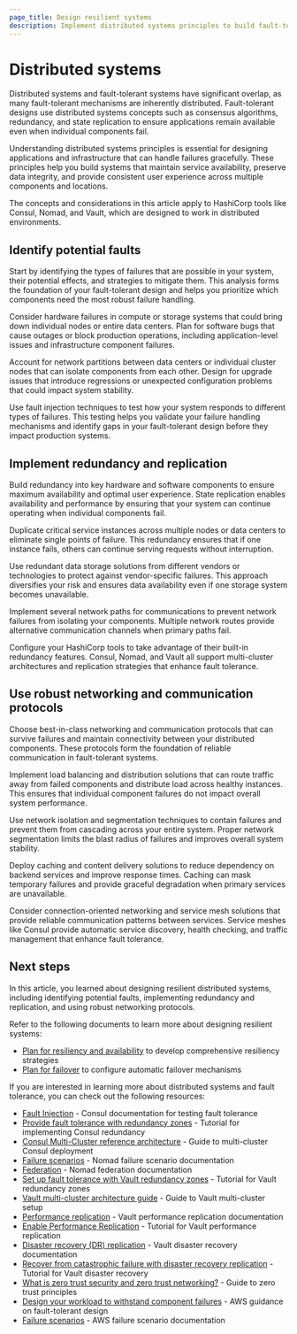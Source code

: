 ```yaml
---
page_title: Design resilient systems
description: Implement distributed systems principles to build fault-tolerant applications and infrastructure that can withstand component failures and maintain availability.
---
```


# Distributed systems

Distributed systems and fault-tolerant systems have significant overlap, as many fault-tolerant mechanisms are inherently distributed. Fault-tolerant designs use distributed systems concepts such as consensus algorithms, redundancy, and state replication to ensure applications remain available even when individual components fail.

Understanding distributed systems principles is essential for designing applications and infrastructure that can handle failures gracefully. These principles help you build systems that maintain service availability, preserve data integrity, and provide consistent user experience across multiple components and locations.

The concepts and considerations in this article apply to HashiCorp tools like Consul, Nomad, and Vault, which are designed to work in distributed environments.

## Identify potential faults

Start by identifying the types of failures that are possible in your system, their potential effects, and strategies to mitigate them. This analysis forms the foundation of your fault-tolerant design and helps you prioritize which components need the most robust failure handling.

Consider hardware failures in compute or storage systems that could bring down individual nodes or entire data centers. Plan for software bugs that cause outages or block production operations, including application-level issues and infrastructure component failures.

Account for network partitions between data centers or individual cluster nodes that can isolate components from each other. Design for upgrade issues that introduce regressions or unexpected configuration problems that could impact system stability.

Use fault injection techniques to test how your system responds to different types of failures. This testing helps you validate your failure handling mechanisms and identify gaps in your fault-tolerant design before they impact production systems.

## Implement redundancy and replication

Build redundancy into key hardware and software components to ensure maximum availability and optimal user experience. State replication enables availability and performance by ensuring that your system can continue operating when individual components fail.

Duplicate critical service instances across multiple nodes or data centers to eliminate single points of failure. This redundancy ensures that if one instance fails, others can continue serving requests without interruption.

Use redundant data storage solutions from different vendors or technologies to protect against vendor-specific failures. This approach diversifies your risk and ensures data availability even if one storage system becomes unavailable.

Implement several network paths for communications to prevent network failures from isolating your components. Multiple network routes provide alternative communication channels when primary paths fail.

Configure your HashiCorp tools to take advantage of their built-in redundancy features. Consul, Nomad, and Vault all support multi-cluster architectures and replication strategies that enhance fault tolerance.

## Use robust networking and communication protocols

Choose best-in-class networking and communication protocols that can survive failures and maintain connectivity between your distributed components. These protocols form the foundation of reliable communication in fault-tolerant systems.

Implement load balancing and distribution solutions that can route traffic away from failed components and distribute load across healthy instances. This ensures that individual component failures do not impact overall system performance.

Use network isolation and segmentation techniques to contain failures and prevent them from cascading across your entire system. Proper network segmentation limits the blast radius of failures and improves overall system stability.

Deploy caching and content delivery solutions to reduce dependency on backend services and improve response times. Caching can mask temporary failures and provide graceful degradation when primary services are unavailable.

Consider connection-oriented networking and service mesh solutions that provide reliable communication patterns between services. Service meshes like Consul provide automatic service discovery, health checking, and traffic management that enhance fault tolerance.

## Next steps

In this article, you learned about designing resilient distributed systems, including identifying potential faults, implementing redundancy and replication, and using robust networking protocols.

Refer to the following documents to learn more about designing resilient systems:

- [Plan for resiliency and availability](/well-architected-framework/design-resilient-systems/plan-for-resilience) to develop comprehensive resiliency strategies
- [Plan for failover](/well-architected-framework/design-resilient-systems/failover) to configure automatic failover mechanisms

If you are interested in learning more about distributed systems and fault tolerance, you can check out the following resources:

- [Fault Injection](/consul/docs/troubleshoot/fault-injection) - Consul documentation for testing fault tolerance
- [Provide fault tolerance with redundancy zones](/consul/tutorials/operate-consul/redundancy-zones) - Tutorial for implementing Consul redundancy
- [Consul Multi-Cluster reference architecture](/consul/tutorials/production-multi-cluster/multi-cluster-reference-architecture) - Guide to multi-cluster Consul deployment
- [Failure scenarios](/nomad/tutorials/enterprise/production-reference-architecture-vm-with-consul#failure-scenarios) - Nomad failure scenario documentation
- [Federation](/nomad/docs/architecture/cluster/federation) - Nomad federation documentation
- [Set up fault tolerance with Vault redundancy zones](/vault/tutorials/raft/raft-redundancy-zones) - Tutorial for Vault redundancy zones
- [Vault multi-cluster architecture guide](/vault/tutorials/day-one-raft/multi-cluster-architecture) - Guide to Vault multi-cluster setup
- [Performance replication](/vault/docs/enterprise/replication#performance-replication) - Vault performance replication documentation
- [Enable Performance Replication](/vault/tutorials/enterprise/performance-replication) - Tutorial for Vault performance replication
- [Disaster recovery (DR) replication](/vault/docs/enterprise/replication#disaster-recovery-dr-replication) - Vault disaster recovery documentation
- [Recover from catastrophic failure with disaster recovery replication](/vault/tutorials/enterprise/disaster-recovery-replication-failover) - Tutorial for Vault disaster recovery
- [What is zero trust security and zero trust networking?](https://www.hashicorp.com/en/solutions/zero-trust-security) - Guide to zero trust principles
- [Design your workload to withstand component failures](https://docs.aws.amazon.com/wellarchitected/latest/reliability-pillar/design-your-workload-to-withstand-component-failures.html) - AWS guidance on fault-tolerant design
- [Failure scenarios](https://docs.aws.amazon.com/sap/latest/general/arch-guide-failure-scenarios.html) - AWS failure scenario documentation